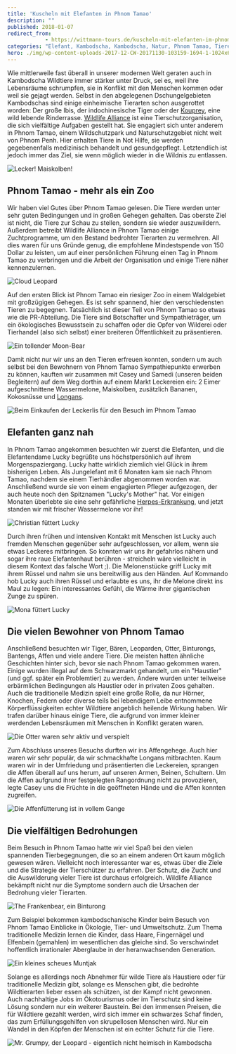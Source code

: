 ```yaml
---
title: 'Kuscheln mit Elefanten in Phnom Tamao'
description: ""
published: 2018-01-07
redirect_from: 
            - https://wittmann-tours.de/kuscheln-mit-elefanten-im-phnom-tamao/
categories: "Elefant, Kambodscha, Kambodscha, Natur, Phnom Tamao, Tiere, Tiger"
hero: ./img/wp-content-uploads-2017-12-CW-20171130-103159-1694-1-1024x683.jpg
---
```

Wie mittlerweile fast überall in unserer modernen Welt geraten auch in Kambodscha Wildtiere immer stärker unter Druck, sei es, weil ihre Lebensräume schrumpfen, sie in Konflikt mit den Menschen kommen oder weil sie gejagt werden. Selbst in den abgelegenen Dschungelgebieten Kambodschas sind einige einheimische Tierarten schon ausgerottet worden: Der große Ibis, der indochinesische Tiger oder der [Kouprey](https://de.wikipedia.org/wiki/Kouprey), eine wild lebende Rinderrasse. [Wildlife Alliance](https://www.wildlifealliance.org) ist eine Tierschutzorganisation, die sich vielfältige Aufgaben gestellt hat. Sie engagiert sich unter anderem in Phnom Tamao, einem Wildschutzpark und Naturschutzgebiet nicht weit von Phnom Penh. Hier erhalten Tiere in Not Hilfe, sie werden gegebenenfalls medizinisch behandelt und gesundgepflegt. Letztendlich ist jedoch immer das Ziel, sie wenn möglich wieder in die Wildnis zu entlassen.

![Lecker! Maiskolben!](./img/wp-content-uploads-2017-12-CW-20171130-103159-1694-1-1024x683.jpg)

<!--more-->

## Phnom Tamao - mehr als ein Zoo

Wir haben viel Gutes über Phnom Tamao gelesen. Die Tiere werden unter sehr guten Bedingungen und in großen Gehegen gehalten. Das oberste Ziel ist nicht, die Tiere zur Schau zu stellen, sondern sie wieder auszuwildern. Außerdem betreibt Wildlife Alliance in Phnom Tamao einige Zuchtprogramme, um den Bestand bedrohter Tierarten zu vermehren. All dies waren für uns Gründe genug, die empfohlene Mindestspende von 150 Dollar zu leisten, um auf einer persönlichen Führung einen Tag in Phnom Tamao zu verbringen und die Arbeit der Organisation und einige Tiere näher kennenzulernen.

![Cloud Leopard](./img/wp-content-uploads-2017-12-CW-20171130-144901-1810-1-1024x683.jpg)

Auf den ersten Blick ist Phnom Tamao ein riesiger Zoo in einem Waldgebiet mit großzügigen Gehegen. Es ist sehr spannend, hier den verschiedensten Tieren zu begegnen. Tatsächlich ist dieser Teil von Phnom Tamao so etwas wie die PR-Abteilung. Die Tiere sind Botschafter und Sympathieträger, um ein ökologisches Bewusstsein zu schaffen oder die Opfer von Wilderei oder Tierhandel (also sich selbst) einer breiteren Öffentlichkeit zu präsentieren.

![Ein tollender Moon-Bear](./img/wp-content-uploads-2017-12-CW-20171130-115632-1753-1-1024x683.jpg)

Damit nicht nur wir uns an den Tieren erfreuen konnten, sondern um auch selbst bei den Bewohnern von Phnom Tamao Sympathiepunkte erwerben zu können, kauften wir zusammen mit Casey und Samedi (unseren beiden Begleitern) auf dem Weg dorthin auf einem Markt Leckereien ein: 2 Eimer aufgeschnittene Wassermelone, Maiskolben, zusätzlich Bananen, Kokosnüsse und [Longans](https://de.wikipedia.org/wiki/Longan).

![Beim Einkaufen der Leckerlis für den Besuch im Phnom Tamao](./img/wp-content-uploads-2017-12-CW-20171130-085545-3037-1-1024x683.jpg)

## Elefanten ganz nah

In Phnom Tamao angekommen besuchten wir zuerst die Elefanten, und die Elefantendame Lucky begrüßte uns höchstpersönlich auf ihrem Morgenspaziergang. Lucky hatte wirklich ziemlich viel Glück in ihrem bisherigen Leben. Als Jungelefant mit 6 Monaten kam sie nach Phnom Tamao, nachdem sie einem Tierhändler abgenommen worden war. Anschließend wurde sie von einem engagierten Pfleger aufgezogen, der auch heute noch den Spitznamen "Lucky's Mother" hat. Vor einigen Monaten überlebte sie eine sehr gefährliche [Herpes-Erkrankung](http://elefanten.wikia.com/wiki/Herpesvirus), und jetzt standen wir mit frischer Wassermelone vor ihr!

![Christian füttert Lucky](./img/wp-content-uploads-2017-12-CW-20171130-100053-1641-1-1024x683.jpg)

Durch ihren frühen und intensiven Kontakt mit Menschen ist Lucky auch fremden Menschen gegenüber sehr aufgeschlossen, vor allem, wenn sie etwas Leckeres mitbringen. So konnten wir uns ihr gefahrlos nähern und sogar ihre raue Elefantenhaut berühren - streicheln wäre vielleicht in diesem Kontext das falsche Wort ;). Die Melonenstücke griff Lucky mit ihrem Rüssel und nahm sie uns bereitwillig aus den Händen. Auf Kommando hob Lucky auch ihren Rüssel und erlaubte es uns, ihr die Melone direkt ins Maul zu legen: Ein interessantes Gefühl, die Wärme ihrer gigantischen Zunge zu spüren.

![Mona füttert Lucky](http://wittmann-tours.de/wp-content/uploads/2017/12/CW-20171130-100531-1678-1-1024x683.jpg)

## Die vielen Bewohner von Phnom Tamao

Anschließend besuchten wir Tiger, Bären, Leoparden, Otter, Binturongs, Bantengs, Affen und viele andere Tiere. Die meisten hatten ähnliche Geschichten hinter sich, bevor sie nach Phnom Tamao gekommen waren. Einige wurden illegal auf dem Schwarzmarkt gehandelt, um ein "Haustier" (und ggf. später ein Problemtier) zu werden. Andere wurden unter teilweise erbärmlichen Bedingungen als Haustier oder in privaten Zoos gehalten. Auch die traditionelle Medizin spielt eine große Rolle, da nur Hörner, Knochen, Federn oder diverse teils bei lebendigem Leibe entnommene Körperflüssigkeiten echter Wildtiere angeblich heilende Wirkung haben. Wir trafen darüber hinaus einige Tiere, die aufgrund von immer kleiner werdenden Lebensräumen mit Menschen in Konflikt geraten waren.

![Die Otter waren sehr aktiv und verspielt](http://wittmann-tours.de/wp-content/uploads/2017/12/CW-20171130-135843-1780-1-1024x683.jpg)

Zum Abschluss unseres Besuchs durften wir ins Affengehege. Auch hier waren wir sehr populär, da wir schmackhafte Longans mitbrachten. Kaum waren wir in der Umfriedung und präsentierten die Leckereien, sprangen die Affen überall auf uns herum, auf unseren Armen, Beinen, Schultern. Um die Affen aufgrund ihrer festgelegten Rangordnung nicht zu provozieren, legte Casey uns die Früchte in die geöffneten Hände und die Affen konnten zugreifen.

![Die Affenfütterung ist in vollem Gange](http://wittmann-tours.de/wp-content/uploads/2017/12/CW-20171130-154125-3099-1-1024x683.jpg)

## Die vielfältigen Bedrohungen

Beim Besuch in Phnom Tamao hatte wir viel Spaß bei den vielen spannenden Tierbegegnungen, die so an einem anderen Ort kaum möglich gewesen wären. Vielleicht noch interessanter war es, etwas über die Ziele und die Strategie der Tierschützer zu erfahren. Der Schutz, die Zucht und die Auswilderung vieler Tiere ist durchaus erfolgreich. Wildlife Alliance bekämpft nicht nur die Symptome sondern auch die Ursachen der Bedrohung vieler Tierarten.

![The Frankenbear, ein Binturong](http://wittmann-tours.de/wp-content/uploads/2017/12/CW-20171130-143501-1801-1-1024x683.jpg)

Zum Beispiel bekommen kambodschanische Kinder beim Besuch von Phnom Tamao Einblicke in Ökologie, Tier- und Umweltschutz. Zum Thema traditionelle Medizin lernen die Kinder, dass Haare, Fingernägel und Elfenbein (gemahlen) im wesentlichen das gleiche sind. So verschwindet hoffentlich irrationaler Aberglaube in der heranwachsenden Generation.

![Ein kleines scheues Muntjak](http://wittmann-tours.de/wp-content/uploads/2017/12/CW-20171130-151743-1818-1-1024x683.jpg)

Solange es allerdings noch Abnehmer für wilde Tiere als Haustiere oder für traditionelle Medizin gibt, solange es Menschen gibt, die bedrohte Wildtierarten lieber essen als schützen, ist der Kampf nicht gewonnen. Auch nachhaltige Jobs im Ökotourismus oder im Tierschutz sind keine Lösung sondern nur ein weiterer Baustein. Bei den immensen Preisen, die für Wildtiere gezahlt werden, wird sich immer ein schwarzes Schaf finden, das zum Erfüllungsgehilfen von skrupellosen Menschen wird. Nur ein Wandel in den Köpfen der Menschen ist ein echter Schutz für die Tiere.

![Mr. Grumpy, der Leopard - eigentlich nicht heimisch in Kambodscha](http://wittmann-tours.de/wp-content/uploads/2017/12/CW-20171130-142418-1799-1-1024x683.jpg)
